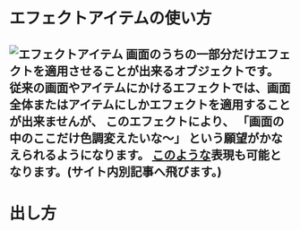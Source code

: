 # エフェクトアイテムの使い方
![ エフェクトアイテム ](/assets/tips/posts/画面の外側だけ/エフェクトアイテム.png)
画面のうちの一部分だけエフェクトを適用させることが出来るオブジェクトです。  従来の画面やアイテムにかけるエフェクトでは、画面全体またはアイテムにしかエフェクトを適用することが出来ませんが、
このエフェクトにより、 **「画面の中のここだけ色調変えたいな～」** という願望がかなえられるようになります。
[このような](https://ymm4-info.vercel.app/tips/posts/Syuhenboke/)表現も可能となります。(サイト内別記事へ飛びます。)
---
# 出し方
